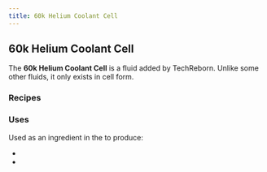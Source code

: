 ```yaml
---
title: 60k Helium Coolant Cell
---
```


<ItemImage file="60k_Helium_Coolant_Cell" alt="60k Helium Coolant Cell" size="200" />

## 60k Helium Coolant Cell

The **60k Helium Coolant Cell** is a fluid added by TechReborn. Unlike some other fluids, it only exists in cell form.

### Recipes

<CraftingTable recipe="input air techreborn:Tin_Ingot air input techreborn:Tin_Ingot techreborn:Helium techreborn:Tin_Ingot input air techreborn:Tin_Ingot air output techreborn:60k_Helium_Coolant_Cell"/>

<Machine recipe="input techreborn:Helium_Cell techreborn:Tin_Ingot,2 output techreborn:60k_Helium_Coolant_Cell tool techreborn:solid_canning_machine" />

### Uses

Used as an ingredient in the <McItem slug="minecraft:crafting_table" inline={true}/> to produce:

- <McItem slug="techreborn:Superconductor" inline={true}/>
- <McItem slug="techreborn:180k_Helium_Coolant_Cell" inline={true}/>
